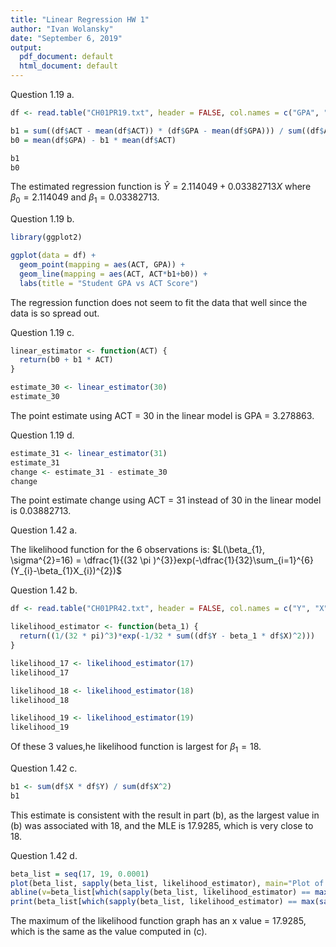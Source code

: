 ```yaml
---
title: "Linear Regression HW 1"
author: "Ivan Wolansky"
date: "September 6, 2019"
output:
  pdf_document: default
  html_document: default
---
```


Question 1.19 a.

```r
df <- read.table("CH01PR19.txt", header = FALSE, col.names = c("GPA", "ACT"))

b1 = sum((df$ACT - mean(df$ACT)) * (df$GPA - mean(df$GPA))) / sum((df$ACT - mean(df$ACT))^2)
b0 = mean(df$GPA) - b1 * mean(df$ACT)

b1
b0
```

The estimated regression function is $\widehat{Y} = 2.114049 + 0.03382713X$ where $\beta_{0} = 2.114049 \textrm{ and } \beta_{1} = 0.03382713$.

Question 1.19 b.

```r
library(ggplot2)

ggplot(data = df) +
  geom_point(mapping = aes(ACT, GPA)) + 
  geom_line(mapping = aes(ACT, ACT*b1+b0)) +
  labs(title = "Student GPA vs ACT Score")
```

The regression function does not seem to fit the data that well since the data is so spread out.

Question 1.19 c.

```r
linear_estimator <- function(ACT) {
  return(b0 + b1 * ACT)
}

estimate_30 <- linear_estimator(30)
estimate_30
```
The point estimate using ACT = 30 in the linear model is GPA = 3.278863.

Question 1.19 d.

```r
estimate_31 <- linear_estimator(31)
estimate_31
change <- estimate_31 - estimate_30
change
```
The point estimate change using ACT = 31 instead of 30 in the linear model is 0.03882713.

Question 1.42 a.

The likelihood function for the 6 observations is: $L(\beta_{1}, \sigma^{2}=16) = \dfrac{1}{(32 \pi )^{3}}exp(-\dfrac{1}{32}\sum_{i=1}^{6}(Y_{i}-\beta_{1}X_{i})^{2})$

Question 1.42 b.

```r
df <- read.table("CH01PR42.txt", header = FALSE, col.names = c("Y", "X"))

likelihood_estimator <- function(beta_1) {
  return((1/(32 * pi)^3)*exp(-1/32 * sum((df$Y - beta_1 * df$X)^2)))
}

likelihood_17 <- likelihood_estimator(17)
likelihood_17

likelihood_18 <- likelihood_estimator(18)
likelihood_18

likelihood_19 <- likelihood_estimator(19)
likelihood_19
```

Of these 3 values,he likelihood function is largest for $\beta_{1} = 18$.


Question 1.42 c.

```r
b1 <- sum(df$X * df$Y) / sum(df$X^2)
b1
```

This estimate is consistent with the result in part (b), as the largest value in (b) was associated with 18, and the MLE is 17.9285, which is very close to 18.

Question 1.42 d.

```r
beta_list = seq(17, 19, 0.0001)
plot(beta_list, sapply(beta_list, likelihood_estimator), main="Plot of Likelihood Function", xlab = "Value of Beta_1", ylab = "Value of Likelihood Function")
abline(v=beta_list[which(sapply(beta_list, likelihood_estimator) == max(sapply(beta_list, likelihood_estimator)))], col="green")
print(beta_list[which(sapply(beta_list, likelihood_estimator) == max(sapply(beta_list, likelihood_estimator)))])
```

The maximum of the likelihood function graph has an x value = 17.9285, which is the same as the value computed in (c).